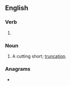 ==English==

===Verb===
{{head|en|verb form}}

# {{present participle of|curtail|lang=en|nocat=1}}

===Noun===
{{en-noun}}

# A cutting short; [[truncation]].

===Anagrams===
* {{anagrams|en|a=acgiilnrtu|granulitic}}